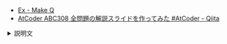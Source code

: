 
<Meta title="ABC308/ABC308-Ex" />
<Slide src={Png1} layout="fullscreen" />
<Slide src={Png2} layout="fullscreen" />

- [Ex \- Make Q](https://atcoder.jp/contests/abc308/tasks/abc308_h)
- [AtCoder ABC308 全問題の解説スライドを作ってみた \#AtCoder \- Qiita](https://qiita.com/hossie/items/8d182f642e169a4e145d)

<details>
<summary>説明文</summary>

- ABC308 Ex - Make Q

</details>
